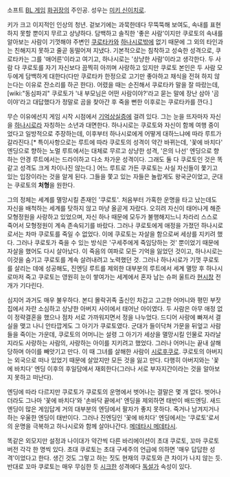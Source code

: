 소프트 [[BL 게임]] [[화귀장]]의 주인공. 성우는 [[미키 신이치로]].

키가 크고 이지적인 인상의 청년. 겉보기에는 과묵한데다 무뚝뚝해 보여도, 속내를 표현하지 못할 뿐이지 무르고 상냥하다. 담백하고 솔직한 '좋은 사람'이지만 쿠로토의 속내를 알아보는 사람이 기껏해야 주변인 [[쿠로타카]]와 [[하나시로]]밖에 없기 때문에 그 외의 타인과는 친해지지 못하고 줄곧 동떨어져 지냈다. 기본적으로는 침착하고 성숙한 성격으로, 쿠로타카는 그를 '애어른'이라고 여기고, 하나시로는 '상냥한 사람'이라고 생각한다. 두 사람 다 쿠로토를 자기 자신보다 끔찍히 아끼며 사랑하고 있지만 쿠로토 본인은 두 사람 모두에게 담백하게 대한다(다만 쿠로타카 한정으로 고기만 좋아하고 채식을 전혀 하지 않는다는 이유로 잔소리를 하곤 한다). 어렸을 때는 순진해서 쿠로타카 말을 잘 따랐는데, [wiki:"동심파괴" 쿠로토가 '내 부모님은 어떤 사람이야?'라고 묻는 말에 장난 삼아 '곰이야'라고 대답했다가 정말로 곰을 찾아간 후 죽을 뻔한 이후로는 쿠로타카를 깐다.]

무슨 이유에선지 게임 시작 시점에서 [[기억상실증]]에 걸려 있다. 그는 눈을 뜨자마자 자신을 [[하나시로]]라 자칭하는 소년과 대면한다. 하나시로는 쿠로토와 자신이 함께 여행 중이었다고 일방적으로 주장하는데, 이후부터 하나시로에게 어떻게 대하느냐에 따라 루트가 갈라진다.[* 특이사항으로는 루트에 따라 쿠로토의 성격이 약간 바뀌는데, '꽃에 바치다' 엔딩으로 향하는 노멀 루트에서는 대체로 무르고 상냥한 성격, '은의 나선' 엔딩으로 향하는 안경 루트에서는 드라이하고 다소 차가운 성격이다. 그래도 둘 다 쿠로토인 것은 똑같고 성격도 크게 차이나진 않는다.] 어느 루트로 가든 쿠로토는 사실 자신들이 쫓기고 있는 입장이라는 것을 알게 된다. 그들을 쫓고 있는 자들은 놀랍게도 왕국군이었고, 군대는 쿠로토의 '''처형'''을 원한다.

그의 정체는 세계를 멸망시킬 존재인 '쿠로토'. 처음부터 가혹한 운명을 타고 났는데도 자신을 배척하는 세계를 탓하지 않고 마냥 올곧게 자랐다. 오히려 자신이 태어나게 해준 모형정원을 사랑하고 있었으며, 자신 하나 때문에 모두가 불행해지느니 차라리 스스로 죽어서 모형정원이 계속 존속되기를 바랐다. 그러나 쿠로토에게 애정을 가졌던 하나시로로서는 차마 쿠로토를 죽일 수 없었다. 이에 쿠로토는 자살을 함으로써 세상를 지키려 했다. 그러나 쿠로토가 죽을 수 있는 방식은 '구세주에게 죽임당하는 것' 뿐이었기 때문에 자살을 했어도 다시 살아났다. 이 죽음의 여파로 모든 기억을 잃었던 것이고, 하나시로는 이것을 숨기고 쿠로토를 계속 살려내려고 노력했던 것. 그러나 하나시로가 기껏 쿠로토를 살리는 데에 성공해도, 진엔딩 루트를 제외한 대부분의 루트에서 세계 멸망 후 하나시로마저 죽고 쿠로토는 영원히 눈이 쌓여가는 세계에서 혼자 남는 슈퍼 울트라 [[현시창]] 전개가 기다린다.

심지어 과거도 매우 불우하다. 본디 몰락귀족 출신인 차갑고 고고한 어머니와 평민 부잣집에서 자란 소심하고 상냥한 아버지 사이에서 태어난 아이였다. 두 사람은 아무 애정 없이 정략결혼을 했으나 점차 서로 가까워지면서 정을 나누었다. 드디어 사랑에 빠져서 결실을 맺고 나니 안타깝게도 그 아기가 쿠로토였다. 군대가 들이닥쳐 가문을 뒤엎고 사람들을 죽이는 가운데, 쿠로토의 어머니는 설령 그 아기가 세상을 멸망시킬 인물로 자라날지라도 사랑하는 사람의, 사랑하는 아이를 지키려고 했었다. 그러나 어머니는 끝내 살해당하며 아이를 빼앗기고 만다. 이 때 그녀를 살해한 사람이 [[시로후쿠로]]. 쿠로토의 아버지는 외국으로 떠나 있었기 때문에 살았지만 모든 것을 잃고 만다. 다행히 아버지와는 '꽃에 바치다' 엔딩 이후의 후일담에서 재회한다(그러나 서로 부자지간이라는 것을 알아보지 못하고 떠난다).

엔딩에 따라 다르지만 쿠로토가 쿠로토의 운명에서 벗어나는 결말은 몇 개 없다. 벗어나더라도 그나마 '꽃에 바치다'와 '손바닥 끝에서' 엔딩을 제외하면 태반이 배드엔딩. 새드 엔딩이 많은 게임답게 거의 대부분의 엔딩에서 팔자가 좋지 못하다. 죽거나 남겨지거나 하는 우울한 엔딩이 태반이다. 그러나 진엔딩인 '꽃에 바치다' 엔딩에서는 '쿠로토'로서의 운명을 극복하고 하나시로와 함께 살아나간다. [[메데타시 메데타시]].

똑같은 외모지만 설정과 나이대가 약간씩 다른 바리에이션이 초대 쿠로토, 꼬마 쿠로토 버전 각각 한 명씩 있다. 초대 쿠로토는 초대 구세주의 언급에 의하면 '매우 답답한 성격'이었다고 한다. 생긴 것도 그렇고 하는 짓도 현재의 쿠로토와 큰 차이가 나지 않는 듯. 반대로 꼬마 쿠로토는 매우 무심한 듯 [[시크]]한 성격에다 [[독설가]] 속성이 있다.
